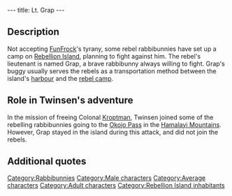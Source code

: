 ---
title: Lt. Grap
---

{{Character|
Name=Grap|
Image=Rebelbun.gif|
Race=[[Rabbibunny]]|
Gender=Male|
Size=Medium|
Age=Adult}}

{{Quote|
Quote=So, young quetch, you've come to help in the fight against FunFrock? As you can see, this city has suffered because of our rebellion. We are constantly bombed, which is why our leaders have set their camp in the center of the island. You can take my buggy to go see them.|
Character=Grap}}

==Description==
Not accepting [[FunFrock]]'s tyrany, some rebel rabbibunnies have set up a camp on [[Rebellion Island]], planning to fight against him. The rebel's lieutenant is named Grap, a brave rabbibunny always willing to fight. Grap's buggy usually serves the rebels as a transportation method between the island's [[Rebellion Island harbour|harbour]] and the [[rebel camp]].

==Role in Twinsen's adventure==
In the mission of freeing Colonal [[Kroptman]], Twinsen joined some of the rebelling rabbibunnies going to the [[Okojo Pass]] in the [[Hamalayi Mountains]]. However, Grap stayed in the island during this attack, and did not join the rebels.

==Additional quotes==
{{Quote|
Quote=Hi! If I take your flag to be representative of your intentions, I see that you too have chosen Liberty. Lieutenant Grap is down in the trench, go see him - he'll tell you where our leaders are.|
Character=A rebel rabbibunny}}
{{Quote|
Quote=Go see Grap first if you want to drive. He's a rabbibunny and he's down in the trench.|
Character=A rebel rabbibunny}}

[[Category:Rabbibunnies]]
[[Category:Male characters]]
[[Category:Average characters]]
[[Category:Adult characters]]
[[Category:Rebellion Island inhabitants]]